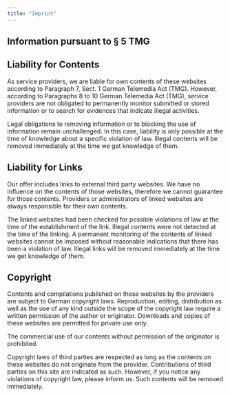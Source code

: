 ```yaml
---
title: "Imprint"
---
```


## Information pursuant to § 5 TMG

<div class="itrk-legaltext" data-itrk-legaltext-url="https://itrk.legal/ZBT.0.TK8-iframe.html"></div>
<script src="https://www.it-recht-kanzlei.de/js/itrk-legaltext.js"></script>

## Liability for Contents
As service providers, we are liable for own contents of these websites according to Paragraph 7, Sect. 1 German Telemedia Act (TMG). However, according to Paragraphs 8 to 10 German Telemedia Act (TMG), service providers are not obligated to permanently monitor submitted or stored information or to search for evidences that indicate illegal activities.

Legal obligations to removing information or to blocking the use of information remain unchallenged. In this case, liability is only possible at the time of knowledge about a specific violation of law. Illegal contents will be removed immediately at the time we get knowledge of them.

## Liability for Links
Our offer includes links to external third party websites. We have no influence on the contents of those websites, therefore we cannot guarantee for those contents. Providers or administrators of linked websites are always responsible for their own contents.

The linked websites had been checked for possible violations of law at the time of the establishment of the link. Illegal contents were not detected at the time of the linking. A permanent monitoring of the contents of linked websites cannot be imposed without reasonable indications that there has been a violation of law. Illegal links will be removed immediately at the time we get knowledge of them.

## Copyright
Contents and compilations published on these websites by the providers are subject to German copyright laws. Reproduction, editing, distribution as well as the use of any kind outside the scope of the copyright law require a written permission of the author or originator. Downloads and copies of these websites are permitted for private use only.

The commercial use of our contents without permission of the originator is prohibited.

Copyright laws of third parties are respected as long as the contents on these websites do not originate from the provider. Contributions of third parties on this site are indicated as such. However, if you notice any violations of copyright law, please inform us. Such contents will be removed immediately.